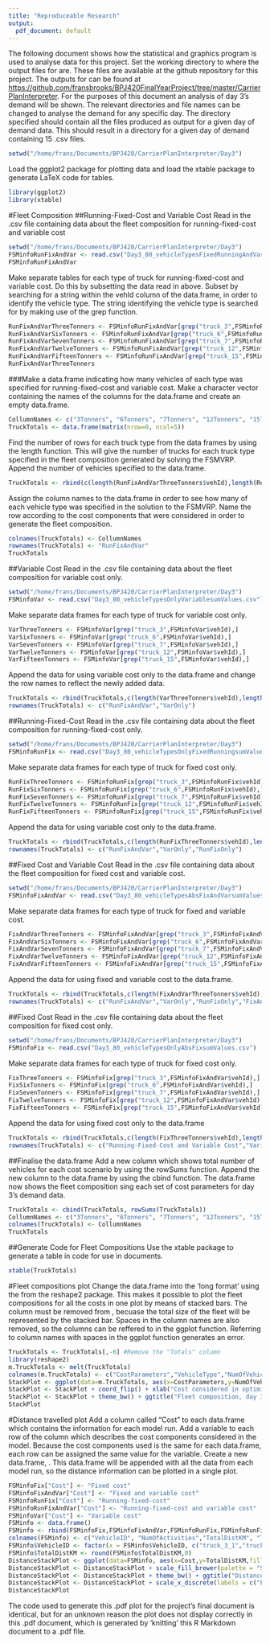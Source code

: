 ```yaml
---
title: "Reproduceable Research"
output:
  pdf_document: default
---
```

The following document shows how the statistical and graphics program \textit{R} is used to analyse data for this project. Set the working directory to where the output files for \texttt{MyCarrierPlanInterpreter.java} are. These files are available at the github repository for this project. The outputs for \texttt{MyCarrierPlanInterpreter.java} can be found at <https://github.com/fransbrooks/BPJ420FinalYearProject/tree/master/CarrierPlanInterpreter>. For the purposes of this document an analysis of day 3's demand will be shown.  The relevant directories and file names can be changed to analyse the demand for any specific day. The directory specified should contain all the files produced as output for a given day of demand data. This should result in a directory for a given day of demand containing 15 .csv files.
```r
setwd("/home/frans/Documents/BPJ420/CarrierPlanInterpreter/Day3")
```
Load the ggplot2 package for plotting data and load the xtable package to generate LaTeX code for tables.
```r
library(ggplot2)
library(xtable)
```
#Fleet Composition
##Running-Fixed-Cost and Variable Cost
Read in the .csv file containing data about the fleet composition for running-fixed-cost and variable cost
```r
setwd("/home/frans/Documents/BPJ420/CarrierPlanInterpreter/Day3")
FSMinfoRunFixAndVar <- read.csv("Day3_80_vehicleTypesFixedRunningAndVariablesumValues.csv")
FSMinfoRunFixAndVar
```
Make separate tables for each type of truck for running-fixed-cost and variable cost. Do this by subsetting the data read in  above. Subset by searching for a string within the vehId column of the \texttt{FSMinfoRunFixAndVar} data.frame, in order to identify the vehicle type. The string identifying the vehicle type is searched for by making use of the grep function.
```r
RunFixAndVarThreeTonners <- FSMinfoRunFixAndVar[grep("truck_3",FSMinfoRunFixAndVar$vehId),]
RunFixAndVarSixTonners <- FSMinfoRunFixAndVar[grep("truck_6",FSMinfoRunFixAndVar$vehId),]
RunFixAndVarSevenTonners <- FSMinfoRunFixAndVar[grep("truck_7",FSMinfoRunFixAndVar$vehId),]
RunFixAndVarTwelveTonners <- FSMinfoRunFixAndVar[grep("truck_12",FSMinfoRunFixAndVar$vehId),]
RunFixAndVarFifteenTonners <- FSMinfoRunFixAndVar[grep("truck_15",FSMinfoRunFixAndVar$vehId),]
RunFixAndVarThreeTonners
```
###Make a data.frame indicating how many vehicles of each type was specified for running-fixed-cost and variable cost.
Make a character vector containing the names of the columns for the data.frame and create an empty data.frame.
```r
CollumnNames <- c("3Tonners", "6Tonners", "7Tonners", "12Tonners", "15Tonners")
TruckTotals <- data.frame(matrix(nrow=0, ncol=5))
```
Find the number of rows for each truck type from the data frames by using the length function. This will give the number of trucks for each truck type specified in the fleet composition generated by solving the FSMVRP. Append the number of vehicles specified to the data.frame. 
```r
TruckTotals <- rbind(c(length(RunFixAndVarThreeTonners$vehId),length(RunFixAndVarSixTonners$vehId),length(RunFixAndVarSevenTonners$vehId),length(RunFixAndVarTwelveTonners$vehId),length(RunFixAndVarFifteenTonners$vehId)))
```
Assign the column names to the data.frame \texttt{TruckTotals} in order to see how many of each vehicle type was specified in the solution to the FSMVRP. Name the row according to the cost components that were considered in order to generate the fleet composition.
```r
colnames(TruckTotals) <- CollumnNames
rownames(TruckTotals) <- "RunFixAndVar"
TruckTotals
```
##Variable Cost 
Read in the .csv file containing data about the fleet composition for variable cost only.
```r
setwd("/home/frans/Documents/BPJ420/CarrierPlanInterpreter/Day3")
FSMinfoVar <- read.csv("Day3_80_vehicleTypesOnlyVariablesumValues.csv")
```
Make separate data frames for each type of truck for variable cost only.
```r
VarThreeTonners <- FSMinfoVar[grep("truck_3",FSMinfoVar$vehId),]
VarSixTonners <- FSMinfoVar[grep("truck_6",FSMinfoVar$vehId),]
VarSevenTonners <- FSMinfoVar[grep("truck_7",FSMinfoVar$vehId),]
VarTwelveTonners <- FSMinfoVar[grep("truck_12",FSMinfoVar$vehId),]
VarFifteenTonners <- FSMinfoVar[grep("truck_15",FSMinfoVar$vehId),]
```
Append the data for using variable cost only to the \texttt{TruckTotals} data.frame and change the row names to reflect the newly added data.
```r
TruckTotals <- rbind(TruckTotals,c(length(VarThreeTonners$vehId),length(VarSixTonners$vehId),length(VarSevenTonners$vehId),length(VarTwelveTonners$vehId),length(VarFifteenTonners$vehId)))
rownames(TruckTotals) <- c("RunFixAndVar","VarOnly")
```
##Running-Fixed-Cost
Read in the .csv file containing data about the fleet composition for running-fixed-cost only.
```r
setwd("/home/frans/Documents/BPJ420/CarrierPlanInterpreter/Day3")
FSMinfoRunFix <- read.csv("Day3_80_vehicleTypesOnlyFixedRunningsumValues.csv")
```
Make separate data frames for each type of truck for fixed cost only.
```r
RunFixThreeTonners <- FSMinfoRunFix[grep("truck_3",FSMinfoRunFix$vehId),]
RunFixSixTonners <- FSMinfoRunFix[grep("truck_6",FSMinfoRunFix$vehId),]
RunFixSevenTonners <- FSMinfoRunFix[grep("truck_7",FSMinfoRunFix$vehId),]
RunFixTwelveTonners <- FSMinfoRunFix[grep("truck_12",FSMinfoRunFix$vehId),]
RunFixFifteenTonners <- FSMinfoRunFix[grep("truck_15",FSMinfoRunFix$vehId),]
```
Append the data for using variable cost only to the \texttt{TruckTotals} data.frame.
```r
TruckTotals <- rbind(TruckTotals,c(length(RunFixThreeTonners$vehId),length(RunFixSixTonners$vehId),length(RunFixSevenTonners$vehId),length(RunFixTwelveTonners$vehId),length(RunFixFifteenTonners$vehId)))
rownames(TruckTotals) <- c("RunFixAndVar","VarOnly","RunFixOnly")
```
##Fixed Cost and Variable Cost
Read in the .csv file containing data about the fleet composition for fixed cost and variable cost.
```r
setwd("/home/frans/Documents/BPJ420/CarrierPlanInterpreter/Day3")
FSMinfoFixAndVar <- read.csv("Day3_80_vehicleTypesAbsFixAndVarsumValues.csv")
```
Make separate data frames for each type of truck for fixed and variable cost.
```r
FixAndVarThreeTonners <- FSMinfoFixAndVar[grep("truck_3",FSMinfoFixAndVar$vehId),]
FixAndVarSixTonners <- FSMinfoFixAndVar[grep("truck_6",FSMinfoFixAndVar$vehId),]
FixAndVarSevenTonners <- FSMinfoFixAndVar[grep("truck_7",FSMinfoFixAndVar$vehId),]
FixAndVarTwelveTonners <- FSMinfoFixAndVar[grep("truck_12",FSMinfoFixAndVar$vehId),]
FixAndVarFifteenTonners <- FSMinfoFixAndVar[grep("truck_15",FSMinfoFixAndVar$vehId),]
```
Append the data for using fixed and variable cost to the \texttt{TruckTotals} data.frame.
```r
TruckTotals <- rbind(TruckTotals,c(length(FixAndVarThreeTonners$vehId),length(FixAndVarSixTonners$vehId),length(FixAndVarSevenTonners$vehId),length(FixAndVarTwelveTonners$vehId),length(FixAndVarFifteenTonners$vehId)))
rownames(TruckTotals) <- c("RunFixAndVar","VarOnly","RunFixOnly","FixAndVar")
```
##Fixed Cost
Read in the .csv file containing data about the fleet composition for fixed cost only.
```r
setwd("/home/frans/Documents/BPJ420/CarrierPlanInterpreter/Day3")
FSMinfoFix <- read.csv("Day3_80_vehicleTypesOnlyAbsFixsumValues.csv")
```
Make separate data frames for each type of truck for fixed cost only.
```r
FixThreeTonners <- FSMinfoFix[grep("truck_3",FSMinfoFixAndVar$vehId),]
FixSixTonners <- FSMinfoFix[grep("truck_6",FSMinfoFixAndVar$vehId),]
FixSevenTonners <- FSMinfoFix[grep("truck_7",FSMinfoFixAndVar$vehId),]
FixTwelveTonners <- FSMinfoFix[grep("truck_12",FSMinfoFixAndVar$vehId),]
FixFifteenTonners <- FSMinfoFix[grep("truck_15",FSMinfoFixAndVar$vehId),]
```
Append the data for using fixed cost only to the \texttt{TruckTotals} data.frame
```r
TruckTotals <- rbind(TruckTotals,c(length(FixThreeTonners$vehId),length(FixSixTonners$vehId),length(FixSevenTonners$vehId),length(FixTwelveTonners$vehId),length(FixFifteenTonners$vehId)))
rownames(TruckTotals) <- c("Running-Fixed-Cost and Variable Cost","Variable Cost","Running-Fixed-Cost","Fixed and Variable Cost","Fixed Cost")
```
##Finalise the \texttt{TruckTotals} data.frame
Add a new column which shows total number of vehicles for each cost scenario by using the rowSums function. Append the new column to the \texttt{TruckTotals} data.frame by using the cbind function. The \texttt{TruckTotals} data.frame now shows the fleet composition sing each set of cost parameters for day 3's demand data.
```r
TruckTotals <- cbind(TruckTotals, rowSums(TruckTotals))
CollumnNames <- c("3Tonners", "6Tonners", "7Tonners", "12Tonners", "15Tonners", "Total")
colnames(TruckTotals) <- CollumnNames
TruckTotals
```

##Generate \LaTeX  Code for Fleet Compositions
Use the xtable package to generate a table in \LaTeX  code for use in \LaTeX documents.
```r
xtable(TruckTotals)
```
#Fleet compositions plot
Change the \texttt{TruckTotals} data.frame into the 'long format' using the \texttt{melt} from the reshape2 package. This makes it possible to plot the fleet compositions for all the costs in one plot by means of stacked bars. The \texttt{Totals} column must be removed from \texttt{TruckTotals}, becuase the total size of the fleet will be represented by the stacked bar. Spaces in the column names are also removed, so the columns can be reffered to in the ggplot function. Referring to column names with spaces in the ggplot function generates an error.
```r
TruckTotals <- TruckTotals[,-6] #Remove the "Totals" column
library(reshape2)
m.TruckTotals <- melt(TruckTotals)
colnames(m.TruckTotals) <- c("CostParameters","VehicleType","NumOfVehicles")
StackPlot <- ggplot(data=m.TruckTotals, aes(x=CostParameters,y=NumOfVehicles,fill=VehicleType)) + geom_bar(stat='identity', width=.5)
StackPlot <- StackPlot + coord_flip() + xlab("Cost considered in optimization") + ylab("Number of trucks") + scale_fill_brewer(palette = "Set1")
StackPlot <- StackPlot + theme_bw() + ggtitle("Fleet composition, day 3")
StackPlot
```

#Distance travelled plot
Add a column called "Cost" to each data.frame which contains the information for each model run. Add a variable to each row of the \texttt{Cost} column which describes the cost components considered in the model. Because the cost components used is the same for each data.frame, each row can be assigned the same value for the \texttt{Cost} variable. Create a new data.frame, \texttt{FSMinfo}. This data.frame will be appended with all the data from each model run, so the distance information can be plotted in a single plot. 
```r
FSMinfoFix["Cost"] <- "Fixed cost"
FSMinfoFixAndVar["Cost"] <- "Fixed and variable cost"
FSMinfoRunFix["Cost"] <- "Running-fixed-cost"
FSMinfoRunFixAndVar["Cost"] <- "Running-fixed-cost and variable cost"
FSMinfoVar["Cost"] <- "Variable cost"
FSMinfo <- data.frame()
FSMinfo <- rbind(FSMinfoFix,FSMinfoFixAndVar,FSMinfoRunFix,FSMinfoRunFixAndVar,FSMinfoVar)
colnames(FSMinfo) <- c("VehicleID", "NumOfActivities","TotalDistKM", "TotalTravelTimeHours","Cost")
FSMinfo$VehicleID <- factor(x = FSMinfo$VehicleID, c("truck_3_1","truck_3_1_0", "truck_3_1_1", "truck_6_1", "truck_6_1_0",  "truck_12_1", "truck_15_1", "truck_15_1_0", "truck_15_1_1"))
FSMinfo$TotalDistKM <- round(FSMinfo$TotalDistKM,0)
DistanceStackPlot <- ggplot(data=FSMinfo, aes(x=Cost,y=TotalDistKM,fill=VehicleID)) + geom_bar(stat='identity', width=.5)
DistanceStackPlot <- DistanceStackPlot + scale_fill_brewer(palette = "Set1") + xlab("Cost considered in optimization") + ylab("Distance travelled (km)")
DistanceStackPlot <- DistanceStackPlot + theme_bw() + ggtitle("Distance travelled, day 3") + geom_text(aes(label =TotalDistKM), position = "stack", hjust = 0.5, vjust = 1.1)
DistanceStackPlot <- DistanceStackPlot + scale_x_discrete(labels = c("Fixed and variable cost" = "Fixed and \nvariable cost", "Running-fixed-cost and variable cost" = "Running-fixed- \ncost and \nvariable cost", "Running-fixed-cost" = "Running-fixed- \ncost"))
DistanceStackPlot
```

The code used to generate this .pdf plot for the project's final document is identical, but for an unknown reason the plot does not display correctly in this .pdf document, which is generated by 'knitting' this R Markdown document to a .pdf file.